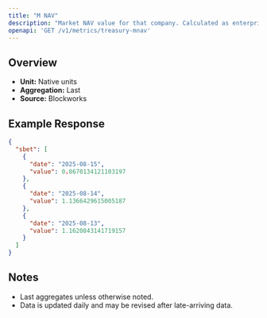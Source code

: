 ```yaml
---
title: "M NAV"
description: "Market NAV value for that company. Calculated as enterprise value / NAV"
openapi: 'GET /v1/metrics/treasury-mnav'
---
```


## Overview

- **Unit:** Native units
- **Aggregation:** Last
- **Source:** Blockworks

## Example Response

```json
{
  "sbet": [
    {
      "date": "2025-08-15",
      "value": 0.8670134121103197
    },
    {
      "date": "2025-08-14",
      "value": 1.1366429615005187
    },
    {
      "date": "2025-08-13",
      "value": 1.1620843141719157
    }
  ]
}
```

## Notes
- Last aggregates unless otherwise noted.
- Data is updated daily and may be revised after late-arriving data.
